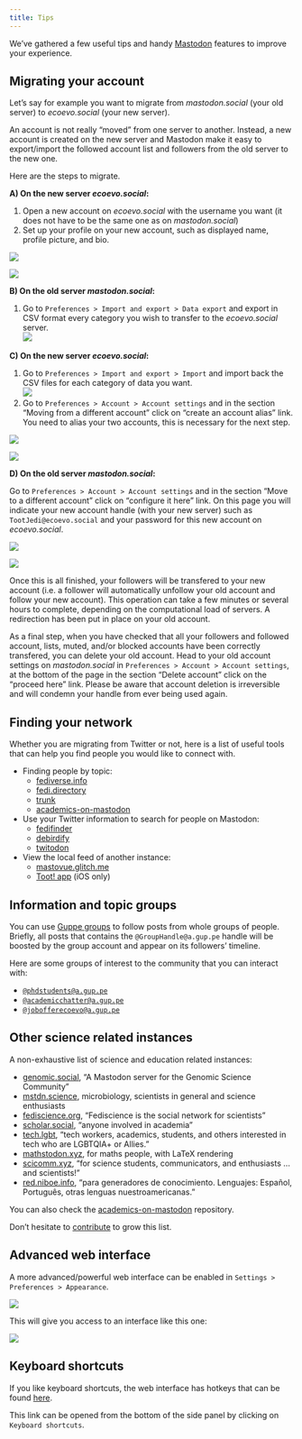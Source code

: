 ```yaml
---
title: Tips
---
```


We've gathered a few useful tips and handy 
[Mastodon](https://joinmastodon.org/) features
to improve your experience.

## Migrating your account

Let's say for example you want to migrate from
*mastodon.social* (your old server) to *ecoevo.social* (your new server).

::: {.callout-note}
An account is not really "moved" from one server to another.
Instead, a new account is created on the new server and Mastodon make
it easy to export/import the followed account list and followers from the old
server to the new one.
:::

Here are the steps to migrate.

**A) On the new server *ecoevo.social*:**

1) Open a new account on *ecoevo.social* with the username you want
(it does not have to be the same one as on *mastodon.social*)
2) Set up your profile on your new account, such as displayed name,
profile picture, and bio.

::: {layout="[[1,1]]"}
![](resources/images/tips-screenshot-migrate-1.png)

![](resources/images/tips-screenshot-migrate-2.png)
:::

**B) On the old server *mastodon.social*:**

1) Go to `Preferences > Import and export > Data export` and export in CSV format
every category you wish to transfer to the *ecoevo.social* server.<br>
![](resources/images/tips-screenshot-migrate-3.png)

**C) On the new server *ecoevo.social*:**

1) Go to `Preferences > Import and export > Import` and import back the CSV files
for each category of data you want.<br>
![](resources/images/tips-screenshot-migrate-4.png)
2) Go to `Preferences > Account > Account settings` and in the section
"Moving from a different account" click on "create an account alias" link.
You need to alias your two accounts, this is necessary for the next step.

::: {layout="[[1,1]]"}
![](resources/images/tips-screenshot-migrate-5.png)

![](resources/images/tips-screenshot-migrate-6.png)
:::


**D) On the old server *mastodon.social*:**

Go to `Preferences > Account > Account settings` and in the section
"Move to a different account" click on "configure it here" link.
On this page you will indicate your new account handle (with your new server)
such as `TootJedi@ecoevo.social` and your password for this new account on
*ecoevo.social*.

![](resources/images/tips-screenshot-migrate-7.png)

![](resources/images/tips-screenshot-migrate-8.png)

Once this is all finished, your followers will be transfered to your new account
(i.e. a follower will automatically unfollow your old account and follow your new account).
This operation can take a few minutes or several hours to complete,
depending on the computational load of servers.
A redirection has been put in place on your old account.

As a final step, when you have checked that all your followers and followed account,
lists, muted, and/or blocked accounts have been correctly transfered, you can delete your old account.
Head to your old account settings on *mastodon.social* in `Preferences > Account > Account settings`,
at the bottom of the page in the section "Delete account" click on the "proceed here" link.
Please be aware that account deletion is irreversible and will condemn your handle from ever
being used again.


## Finding your network

Whether you are migrating from Twitter or not,
here is a list of useful tools that can help you find people you
would like to connect with.

* Finding people by topic:
	* [fediverse.info](https://fediverse.info/explore/people)
	* [fedi.directory](https://fedi.directory/)
	* [trunk](https://communitywiki.org/trunk)
	* [academics-on-mastodon](https://github.com/nathanlesage/academics-on-mastodon)
* Use your Twitter information to search for people on Mastodon:
	* [fedifinder](https://fedifinder.glitch.me/)
	* [debirdify](https://pruvisto.org/debirdify/)
	* [twitodon](https://twitodon.com/)
* View the local feed of another instance:
	* [mastovue.glitch.me](https://mastovue.glitch.me)
	* [Toot! app](https://apps.apple.com/app/toot/id1229021451) (iOS only)

## Information and topic groups

You can use [Guppe groups](https://a.gup.pe/) to follow posts from whole groups of people.
Briefly, all posts that contains the `@GroupHandle@a.gup.pe` handle will be boosted by the group account
and appear on its followers' timeline.

Here are some groups of interest to the community that you can interact with:

* [`@phdstudents@a.gup.pe`](https://a.gup.pe/u/phdstudents)
* [`@academicchatter@a.gup.pe`](https://a.gup.pe/u/academicchatter)
* [`@jobofferecoevo@a.gup.pe`](https://a.gup.pe/u/jobofferecoevo)

## Other science related instances

A non-exhaustive list of science and education related instances:

* [genomic.social](https://genomic.social/about), "A Mastodon server for the Genomic Science Community"
* [mstdn.science](https://mstdn.science/about), microbiology, scientists in general and science enthusiasts
* [fediscience.org](https://fediscience.org/about), "Fediscience is the social network for scientists"
* [scholar.social](https://scholar.social/about), "anyone involved in academia"
* [tech.lgbt](https://tech.lgbt/about), "tech workers, academics, students, and others interested in tech who are LGBTQIA+ or Allies."
* [mathstodon.xyz](https://mathstodon.xyz/about), for maths people, with LaTeX rendering
* [scicomm.xyz](https://scicomm.xyz/about), "for science students, communicators, and enthusiasts ... and scientists!"
* [red.niboe.info](https://red.niboe.info/about), "para generadores de conocimiento. Lenguajes: Español, Português, otras lenguas nuestroamericanas."

You can also check the [academics-on-mastodon](https://github.com/nathanlesage/academics-on-mastodon) repository.

Don't hesitate to [contribute](./how-to-contribute.html#contributing-to-this-documentation) to grow this list.

## Advanced web interface

A more advanced/powerful web interface can be enabled in `Settings > Preferences > Appearance`.

![](resources/images/tips-screenshot-advanced-web-interface-1.png){fig-alt="Screenshot showing the preference panel."}

This will give you access to an interface like this one:

![](resources/images/tips-screenshot-advanced-web-interface-2.png){fig-alt="Screenshot showing how the advanced web interface looks."}

## Keyboard shortcuts

If you like keyboard shortcuts,
the web interface has hotkeys that can be found
[here](https://ecoevo.social/keyboard-shortcuts).

This link can be opened from the bottom of the side panel by clicking on `Keyboard shortcuts`.
